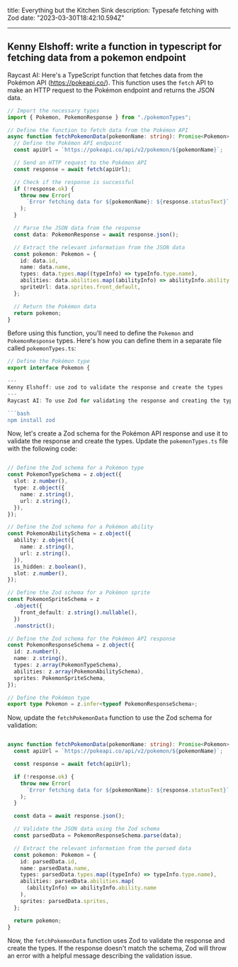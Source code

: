 title: Everything but the Kitchen Sink
description: Typesafe fetching with Zod
date: "2023-03-30T18:42:10.594Z"

---

## Kenny Elshoff: write a function in typescript for fetching data from a pokemon endpoint

Raycast AI: Here's a TypeScript function that fetches data from the Pokémon API (https://pokeapi.co/). This function uses the `fetch` API to make an HTTP request to the Pokémon endpoint and returns the JSON data.

```typescript
// Import the necessary types
import { Pokemon, PokemonResponse } from "./pokemonTypes";

// Define the function to fetch data from the Pokémon API
async function fetchPokemonData(pokemonName: string): Promise<Pokemon> {
  // Define the Pokémon API endpoint
  const apiUrl = `https://pokeapi.co/api/v2/pokemon/${pokemonName}`;

  // Send an HTTP request to the Pokémon API
  const response = await fetch(apiUrl);

  // Check if the response is successful
  if (!response.ok) {
    throw new Error(
      `Error fetching data for ${pokemonName}: ${response.statusText}`
    );
  }

  // Parse the JSON data from the response
  const data: PokemonResponse = await response.json();

  // Extract the relevant information from the JSON data
  const pokemon: Pokemon = {
    id: data.id,
    name: data.name,
    types: data.types.map((typeInfo) => typeInfo.type.name),
    abilities: data.abilities.map((abilityInfo) => abilityInfo.ability.name),
    spriteUrl: data.sprites.front_default,
  };

  // Return the Pokémon data
  return pokemon;
}
```

Before using this function, you'll need to define the `Pokemon` and `PokemonResponse` types. Here's how you can define them in a separate file called `pokemonTypes.ts`:

````typescript
// Define the Pokémon type
export interface Pokemon {

---
Kenny Elshoff: use zod to validate the response and create the types
---
Raycast AI: To use Zod for validating the response and creating the types, you'll first need to install the `zod` package:

```bash
npm install zod
````

Now, let's create a Zod schema for the Pokémon API response and use it to validate the response and create the types. Update the `pokemonTypes.ts` file with the following code:

```typescript

// Define the Zod schema for a Pokémon type
const PokemonTypeSchema = z.object({
  slot: z.number(),
  type: z.object({
    name: z.string(),
    url: z.string(),
  }),
});

// Define the Zod schema for a Pokémon ability
const PokemonAbilitySchema = z.object({
  ability: z.object({
    name: z.string(),
    url: z.string(),
  }),
  is_hidden: z.boolean(),
  slot: z.number(),
});

// Define the Zod schema for a Pokémon sprite
const PokemonSpriteSchema = z
  .object({
    front_default: z.string().nullable(),
  })
  .nonstrict();

// Define the Zod schema for the Pokémon API response
const PokemonResponseSchema = z.object({
  id: z.number(),
  name: z.string(),
  types: z.array(PokemonTypeSchema),
  abilities: z.array(PokemonAbilitySchema),
  sprites: PokemonSpriteSchema,
});

// Define the Pokémon type
export type Pokemon = z.infer<typeof PokemonResponseSchema>;
```

Now, update the `fetchPokemonData` function to use the Zod schema for validation:

```typescript

async function fetchPokemonData(pokemonName: string): Promise<Pokemon> {
  const apiUrl = `https://pokeapi.co/api/v2/pokemon/${pokemonName}`;

  const response = await fetch(apiUrl);

  if (!response.ok) {
    throw new Error(
      `Error fetching data for ${pokemonName}: ${response.statusText}`
    );
  }

  const data = await response.json();

  // Validate the JSON data using the Zod schema
  const parsedData = PokemonResponseSchema.parse(data);

  // Extract the relevant information from the parsed data
  const pokemon: Pokemon = {
    id: parsedData.id,
    name: parsedData.name,
    types: parsedData.types.map((typeInfo) => typeInfo.type.name),
    abilities: parsedData.abilities.map(
      (abilityInfo) => abilityInfo.ability.name
    ),
    sprites: parsedData.sprites,
  };

  return pokemon;
}
```

Now, the `fetchPokemonData` function uses Zod to validate the response and create the types. If the response doesn't match the schema, Zod will throw an error with a helpful message describing the validation issue.
